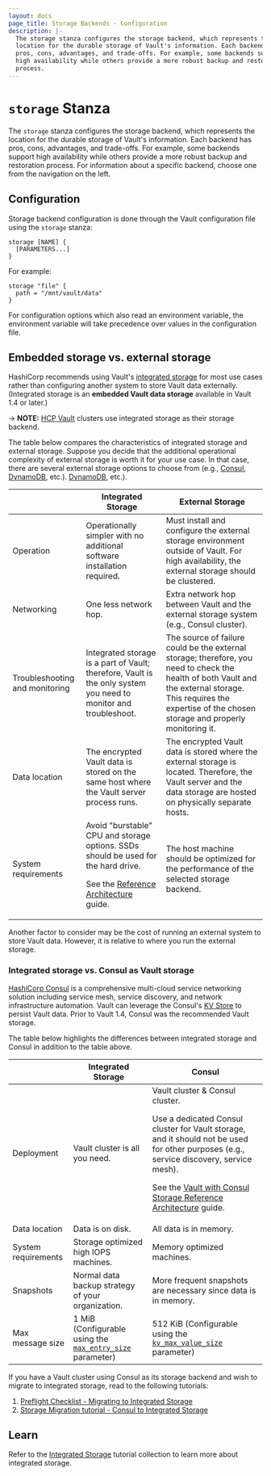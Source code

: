```yaml
---
layout: docs
page_title: Storage Backends - Configuration
description: |-
  The storage stanza configures the storage backend, which represents the
  location for the durable storage of Vault's information. Each backend has
  pros, cons, advantages, and trade-offs. For example, some backends support
  high availability while others provide a more robust backup and restoration
  process.
---
```


# `storage` Stanza

The `storage` stanza configures the storage backend, which represents the
location for the durable storage of Vault's information. Each backend has pros,
cons, advantages, and trade-offs. For example, some backends support high
availability while others provide a more robust backup and restoration process.
For information about a specific backend, choose one from the navigation on the
left.

## Configuration

Storage backend configuration is done through the Vault configuration file using
the `storage` stanza:

```hcl
storage [NAME] {
  [PARAMETERS...]
}
```

For example:

```hcl
storage "file" {
  path = "/mnt/vault/data"
}
```

For configuration options which also read an environment variable, the
environment variable will take precedence over values in the configuration
file.

## Embedded storage vs. external storage

HashiCorp recommends using Vault's [integrated
storage](/docs/configuration/storage/raft) for most use cases rather than
configuring another system to store Vault data externally. (Integrated storage is
an **embedded Vault data storage** available in Vault 1.4 or later.)

-> **NOTE:** [HCP Vault](https://cloud.hashicorp.com/products/vault) clusters
use integrated storage as their storage backend.

The table below compares the characteristics of integrated storage and external
storage. Suppose you decide that the additional operational complexity of external storage is worth it for your use case. In that case, there are several external storage options to choose from (e.g., [Consul](/docs/configuration/storage/consul), [DynamoDB](/docs/configuration/storage/dynamodb), etc.).
[DynamoDB](/docs/configuration/storage/dynamodb), etc.).

|                                | Integrated Storage                                                                                                                                                                                       | External Storage                                                                                                                                                                                                   |
| ------------------------------ | -------------------------------------------------------------------------------------------------------------------------------------------------------------------------------------------------------- | ------------------------------------------------------------------------------------------------------------------------------------------------------------------------------------------------------------------ |
| Operation                      | Operationally simpler with no additional software installation required.                                                                                                                                 | Must install and configure the external storage environment outside of Vault. For high availability, the external storage should be clustered.                                                                     |
| Networking                     | One less network hop.                                                                                                                                                                                    | Extra network hop between Vault and the external storage system (e.g., Consul cluster).                                                                                                                            |
| Troubleshooting and monitoring | Integrated storage is a part of Vault; therefore, Vault is the only system you need to monitor and troubleshoot.                                                                                         | The source of failure could be the external storage; therefore, you need to check the health of both Vault and the external storage. This requires the expertise of the chosen storage and properly monitoring it. |
| Data location                  | The encrypted Vault data is stored on the same host where the Vault server process runs.                                                                                                                 | The encrypted Vault data is stored where the external storage is located. Therefore, the Vault server and the data storage are hosted on physically separate hosts.                                                |
| System requirements            | Avoid "burstable" CPU and storage options. SSDs should be used for the hard drive. <p />See the [Reference Architecture](https://learn.hashicorp.com/tutorials/vault/raft-reference-architecture) guide. | The host machine should be optimized for the performance of the selected storage backend.                                                                                                                          |

Another factor to consider may be the cost of running an external system to
store Vault data. However, it is relative to where you run the external storage.

### Integrated storage vs. Consul as Vault storage

[HashiCorp Consul](https://www.consul.io/docs/intro) is a comprehensive
multi-cloud service networking solution including service mesh, service
discovery, and network infrastructure automation. Vault can leverage the
Consul's [KV Store](https://www.consul.io/api-docs/kv) to persist Vault data.
Prior to Vault 1.4, Consul was the recommended Vault storage.

The table below highlights the differences between integrated storage and Consul
in addition to the table above.

|                     | Integrated Storage                                                                                           | Consul                                                                                                                                                                                                                                                                                                                                           |
| ------------------- | ------------------------------------------------------------------------------------------------------------ | ------------------------------------------------------------------------------------------------------------------------------------------------------------------------------------------------------------------------------------------------------------------------------------------------------------------------------------------------ |
| Deployment          | Vault cluster is all you need.                                                                               | Vault cluster & Consul cluster. <p />Use a dedicated Consul cluster for Vault storage, and it should not be used for other purposes (e.g., service discovery, service mesh). <p />See the [Vault with Consul Storage Reference Architecture](https://learn.hashicorp.com/tutorials/vault/reference-architecture#recommended-architecture) guide. |
| Data location       | Data is on disk.                                                                                             | All data is in memory.                                                                                                                                                                                                                                                                                                                           |
| System requirements | Storage optimized high IOPS machines.                                                                        | Memory optimized machines.                                                                                                                                                                                                                                                                                                                       |
| Snapshots           | Normal data backup strategy of your organization.                                                            | More frequent snapshots are necessary since data is in memory.                                                                                                                                                                                                                                                                                   |
| Max message size    | 1 MiB (Configurable using the [`max_entry_size`](/docs/configuration/storage/raft#max_entry_size) parameter) | 512 KiB (Configurable using the [`kv_max_value_size`](https://www.consul.io/docs/agent/options#kv_max_value_size) parameter)                                                                                                                                                                                                                     |

If you have a Vault cluster using Consul as its storage backend and wish to
migrate to integrated storage, read to the following tutorials:

1. [Preflight Checklist - Migrating to Integrated
   Storage](https://learn.hashicorp.com/tutorials/vault/storage-migration-checklist)
1. [Storage Migration tutorial - Consul to Integrated
   Storage](https://learn.hashicorp.com/tutorials/vault/raft-migration)

## Learn

Refer to the [Integrated
Storage](https://learn.hashicorp.com/collections/vault/raft) tutorial collection
to learn more about integrated storage.
